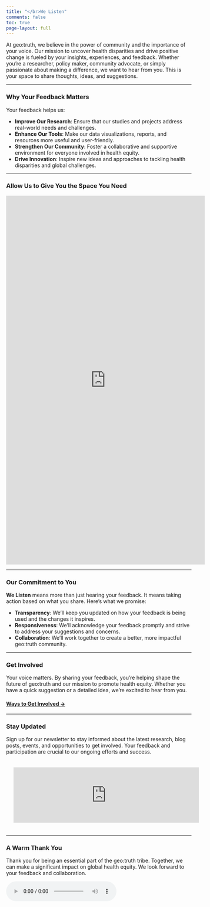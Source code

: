 ```yaml
---
title: "</br>We Listen"
comments: false
toc: true
page-layout: full
---
```


At geo:truth, we believe in the power of community and the importance of your voice. Our mission to uncover health disparities and drive positive change is fueled by your insights, experiences, and feedback. Whether you’re a researcher, policy maker, community advocate, or simply passionate about making a difference, we want to hear from you. This is your space to share thoughts, ideas, and suggestions. 

------------------------------------------------------------------------

### Why Your Feedback Matters

Your feedback helps us:

-   **Improve Our Research**: Ensure that our studies and projects address real-world needs and challenges.
-   **Enhance Our Tools**: Make our data visualizations, reports, and resources more useful and user-friendly.
-   **Strengthen Our Community**: Foster a collaborative and supportive environment for everyone involved in health equity.
-   **Drive Innovation**: Inspire new ideas and approaches to tackling health disparities and global challenges.

------------------------------------------------------------------------

### Allow Us to Give You the Space You Need

```{=html}
<iframe src="https://docs.google.com/forms/d/e/1FAIpQLSf7eS0sRy0l4uZuwFFLyxT6kQeb327aOV_uaK91ttmDHE4Amw/viewform?embedded=true" width="540" height="1000" frameborder="0" marginheight="0" marginwidth="0">Loading…</iframe>
```



------------------------------------------------------------------------

### Our Commitment to You

**We Listen** means more than just hearing your feedback. It means taking action based on what you share. Here’s what we promise:

-   **Transparency**: We’ll keep you updated on how your feedback is being used and the changes it inspires.
-   **Responsiveness**: We’ll acknowledge your feedback promptly and strive to address your suggestions and concerns.
-   **Collaboration**: We’ll work together to create a better, more impactful geo:truth community.

------------------------------------------------------------------------

### Get Involved

Your voice matters. By sharing your feedback, you’re helping shape the future of geo:truth and our mission to promote health equity. Whether you have a quick suggestion or a detailed idea, we’re excited to hear from you.


```{=html}
<span style="color:#00A9A3"><h4><a href ="/support/index.html">Ways to Get Involved →</a></h4></span>
```

------------------------------------------------------------------------


### Stay Updated

Sign up for our newsletter to stay informed about the latest research, blog posts, events, and opportunities to get involved. Your feedback and participation are crucial to our ongoing efforts and success.


```{=html}
    <iframe src="https://embeds.beehiiv.com/31232ad7-87c1-4e84-a9fb-0c59545186b7?slim=tru" data-test-id="beehiiv-embed" frameborder="0" scrolling="no" style="margin: 0; border-radius: 0px !important; background-color: transparent; width:100%; padding: 20px">
    <script type="text/javascript" async src="https://embeds.beehiiv.com/attribution.js"></script>
    
    </iframe>
```

------------------------------------------------------------------------

### A Warm Thank You

Thank you for being an essential part of the geo:truth tribe. Together, we can make a significant impact on global health equity. We look forward to your feedback and collaboration.

<audio controls autoplay loop>

<source src="/audio/videoluminous.mp4" type="audio/mpeg">

Your browser does not support the audio tag. </audio>

------------------------------------------------------------------------
